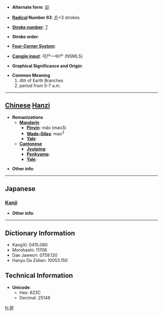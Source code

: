 * '''Alternate form''': [[卯]]

* '''[[Wiktionary:Chinese radical index| Radical]] Number 63''': [[Wiktionary:Chinese radical index 戶|戶]]+3 strokes

* '''[[Wiktionary:Chinese total strokes index|Stroke number]]''': [[Wiktionary:Chinese total strokes index 7|7]]

* '''Stroke order''': 

* '''[[Wiktionary:Chinese four corner index|Four-Corner System]]''': 

* '''[[Wiktionary:Chinese Cangjie index|Cangjie input]]''': 弓尸一中尸 (NSMLS)

* '''Graphical Significance and Origin''': 

* '''Common Meaning'''
*#4th of Earth Branches
*# period from 5-7 a.m.


----

== [[Chinese]] [[Hanzi]] ==

* '''Romanizations'''
** '''[[Mandarin]]'''
*** '''[[Pinyin]]''': mǎo (mao3)
*** '''[[Wade-Giles]]''': mao<sup>3</sup>
*** '''[[Yale]]''': 
** '''[[Cantonese]]'''
*** '''[[Jyutping]]''':
*** '''[[Penkyamp]]''': 
*** '''[[Yale]]''': 

* '''Other info''': 

----

==Japanese==
===[[Kanji]]===
{{kanji|on readings=[[ぼう]] (bō)
|kun readings=
}}

* '''Other info''':  

----

== Dictionary Information ==

* KangXi: 0415.080
* Morohashi: 11708
* Dae Jaweon: 0759.120
* Hanyu Da Zidian: 10053.150

== Technical Information ==

* '''Unicode''':
** Hex: 623C
** Decimal: 25148

[[fr:戼]]